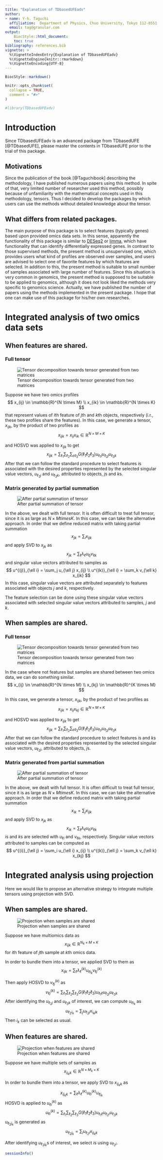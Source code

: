 ```yaml
---
title: "Explanation of TDbasedUFEadv"
author:
- name: Y-h. Taguchi
  affiliation:  Department of Physics, Chuo University, Tokyo 112-8551, Japan
  email: tag@granular.com
output:   
    BiocStyle::html_document:
    toc: true
bibliography: references.bib
vignette: >
  %\VignetteIndexEntry{Explanation of TDbasedUFEadv}
  %\VignetteEngine{knitr::rmarkdown}
  %\VignetteEncoding{UTF-8}
---
```


```r
BiocStyle::markdown()
```

```r
knitr::opts_chunk$set(
  collapse = TRUE,
  comment = "#>"
)
```

```r
#library(TDbasedUFEadv)
```

# Introduction 

Since TDbasedUFEadv is an advanced package from TDbasedUFE [@TDbasedUFE], please master the 
contents in TDbasedUFE prior to the trial of this package. 

## Motivations

Since the publication of the book [@Taguchibook] describing the methodology, 
I have published numerous papers using this method. In spite of that, very 
limited number of researcher used this method, possibly because of unfamiliarity
with the mathematical concepts used in this methodology, tensors. 
Thus I decided to develop the packages by which users can use the methods 
without detailed knowledge about the tensor. 

## What differs from related packages.

The main purpose of this package is to select features (typically genes) based 
upon provided omics data sets. In this sense, apparently the functionality of this
package is similar to [DESeq2](https://doi.org/doi:10.18129/B9.bioc.DESeq2) or [limma](https://doi.org/doi:10.18129/B9.bioc.limma), which have  functionality that can 
identify differentially expressed genes. In contrast to those supervised methods,
the present method is unsupervised one, which provides users what kind of 
profiles are observed over samples, and users are advised to select one of
favorite features by which features are selected. In addition to this, the
present method is suitable to small number of samples associated with large 
number of features. Since this situation is very common in genomics, the 
present method is supposed to be suitable to be applied to genomics, although
it does not look liked the methods very specific to genomics science. 
Actually, we have published the number of papers using the methods implemented 
in the present package. I hope that one can make use of this package for his/her
own researches. 


# Integrated analysis of two omics data sets


## When features are shared.

### Full tensor 

![Tensor decomposition towards tensor generated from two matrices](./fig23.jpg)

Suppose we have two omics profiles
$$
x_{ij} \in \mathbb{R}^{N \times M} \\
x_{ik} \in \mathbb{R}^{N \times K}
$$
that represent values of $i$th feature  of $j$th and $k$th objects, respectively 
(i.r., these two profiles share the features).
In this case, we generate a tensor, $x_{ijk}$, by the product of two profiles as
$$
x_{ijk} =  x_{ij}x_{ik} \in \mathbb{R}^{N \times M \times K}
$$

and HOSVD was applied to $x_{ijk}$ to get
$$
x_{ijk} = \sum_{\ell_1} \sum_{\ell_2} \sum_{ell_3} G(\ell_1 \ell_2 \ell_3) 
u_{\ell_1 i} u_{\ell_2 j} u_{\ell_3 k}
$$
After that we can follow the standard procedure to select features $i$s
associated with the desired properties represented by the selected singular
value vectors, $u_{\ell_2 j}$ and $u_{\ell_3 k}$, attributed to objects,
$j$s and $k$s.

### Matrix generated by partial summation 

![After partial summation of tensor](./fig24.jpg)

In the above, we dealt with full tensor. It is often difficult to treat full 
tensor, since it is as large as $N \times M times K$. In this case, we can take
the alternative approach. In order that we define reduced matrix with taking 
partial summation
$$
x_{jk} = \sum_i x_{ijk}
$$
and apply SVD to $x_{jk}$ as
$$
x_{jk} = \sum_\ell \lambda_\ell u_{\ell j} v_{\ell k}
$$
and singular value vectors attributed to samples as
$$
u^{(j)}_{\ell i} = \sum_j u_{\ell j} x_{ij} \\
u^{(k)}_{\ell i} = \sum_k v_{\ell k} x_{ik}
$$
In this case, singular value vectors are attributed separately to features
associated with objects $j$ and $k$, respectively.

The feature selection can be done using these singular value vectors associated
with selected singular value vectors attributed to samples, $j$ and $k$.

## When samples are shared.

### Full tensor

![Tensor decomposition towards tensor generated from two matrices](./fig25.jpg)

In the case where not features but samples are shared between two omics data, 
we can do something similar.
$$
x_{ij} \in \mathbb{R}^{N \times M} \\
x_{kj} \in \mathbb{R}^{K \times M}
$$


In this case, we generate a tensor, $x_{ijk}$, by the product of two profiles as
$$
x_{ijk} =  x_{ij}x_{kj} \in \mathbb{R}^{N \times M \times K}
$$

and HOSVD was applied to $x_{ijk}$ to get
$$
x_{ijk} = \sum_{\ell_1} \sum_{\ell_2} \sum_{ell_3} G(\ell_1 \ell_2 \ell_3) 
u_{\ell_1 i} u_{\ell_2 j} u_{\ell_3 k}
$$
After that we can follow the standard procedure to select features $i$s and $k$s
associated with the desired properties represented by the selected singular
value vectors, $u_{\ell_2 j}$, attributed to objects, $j$s.

###  Matrix generated from partial summation

![After partial summation of tensor](./fig26.jpg)

In the above, we dealt with full tensor. It is often difficult to treat full 
tensor, since it is as large as $N \times M times K$. In this case, we can take
the alternative approach. In order that we define reduced matrix with taking 
partial summation
$$
x_{ik} = \sum_j x_{ijk}
$$
and apply SVD to $x_{jk}$ as
$$
x_{ik} = \sum_\ell \lambda_\ell u_{\ell i} v_{\ell k}
$$
$i$s and $k$s are selected with $u_{\ell i}$ and $v_{\ell k}$, respectively. 
Singular value vectors attributed to samples can be computed as
$$
u^{(i)}_{\ell j} = \sum_i u_{\ell i} x_{ij} \\
u^{(k)}_{\ell j} = \sum_k v_{\ell k} x_{kj}
$$

# Integrated analysis using projection

Here we would like to propose an alternative strategy to integrate multiple 
tensors using projection with SVD.

## When samples are shared.

![Projection when samples are shared](./fig27.jpg)

Suppose we have multiomics data as
$$
x_{ijk} \in \mathbb{R}^{N_k \times M \times K}
$$
for $i$th feature of $j$th sample at $k$th omics data.

In order to bundle them into a tensor, we applied SVD to them as
$$
x_{ijk} = \sum_{\ell} \lambda^{(k)}_\ell u_{\ell i_k} v^{(k)}_{\ell j}
$$

Then apply HOSVD to $v^{(k)}_{\ell j}$ as
$$
v^{(k)}_{\ell j} = \sum_{\ell_1} \sum_{\ell_2} \sum_{\ell_3} G(\ell_1 \ell_2 \ell_3)
u_{\ell_1 \ell } u_{\ell_2 j} u_{\ell_3 k}
$$
After identifying the $u_{\ell_2j}$ and $u_{\ell_3 k}$ of interest, we can compute $u_{\ell i_k}$ as
$$
u_{\ell_2 i_k} = \sum_j u_{\ell_2 j} x_{i_k j k}
$$
Then $i_k$ can be selected as usual. 

## When features are shared.

![Projection when features are shared](./fig28.jpg)

Suppose we have multiple sets of samples as
$$
x_{ij_k k} \in \mathbb{R}^{N \times M_k \times K}
$$

In order to bundle them into a tensor, we apply SVD to $x_{i j_k k}$ as
$$
x_{i j_k k} = \sum_\ell \lambda^{(k)}_\ell u^{(k)}_{\ell i} u_{\ell j_k}
$$
HOSVD is applied to $u^{(k)}_{\ell i}$ as
$$
u^{(k)}_{\ell i} = \sum_{\ell_1} \sum_{\ell_2} \sum_{\ell_3}
G(\ell_1 \ell_2 \ell_3) u_{\ell_1 \ell} u_{\ell_2 i} u_{\ell_3 k}
$$
$u_{\ell_2 j_k}$ is generated as
$$
u_{\ell_2 j_k} = \sum_i u_{\ell_2 i}x_{i j_k k}
$$

After identifying $u_{\ell_2 j_k}$s of interest, we select $i$s using $u_{\ell_2 i}$.


```r
sessionInfo()
```
